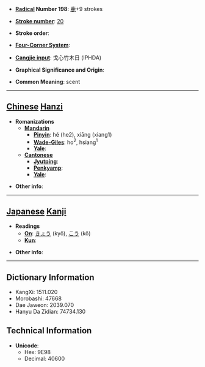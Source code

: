 * '''[[Wiktionary:Chinese radical index| Radical]] Number 198''': [[Wiktionary:Chinese radical index 鹿|鹿]]+9 strokes

* '''[[Wiktionary:Chinese total strokes index|Stroke number]]''': [[Wiktionary:Chinese total strokes index 20|20]]

* '''Stroke order''': 

* '''[[Wiktionary:Chinese four corner index|Four-Corner System]]''': 

* '''[[Wiktionary:Chinese Cangjie index|Cangjie input]]''': 戈心竹木日 (IPHDA)

* '''Graphical Significance and Origin''': 

* '''Common Meaning''': scent

----

== [[Chinese]] [[Hanzi]] ==

* '''Romanizations'''
** '''[[Mandarin]]'''
*** '''[[Pinyin]]''': hé (he2), xiāng (xiang1)
*** '''[[Wade-Giles]]''': ho<sup>2</sup>, hsiang<sup>1</sup>
*** '''[[Yale]]''': 
** '''[[Cantonese]]'''
*** '''[[Jyutping]]''':
*** '''[[Penkyamp]]''': 
*** '''[[Yale]]''': 

* '''Other info''': 

----

== [[Japanese]] [[Kanji]] ==

* '''Readings'''
** '''[[On]]''': [[きょう]] (kyō), [[こう]] (kō)
** '''[[Kun]]''': 

* '''Other info''':  

----

== Dictionary Information ==

* KangXi: 1511.020
* Morobashi: 47668
* Dae Jaweon: 2039.070
* Hanyu Da Zidian: 74734.130

== Technical Information ==

* '''Unicode''':
** Hex: 9E98
** Decimal: 40600